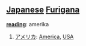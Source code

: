 == [[Japanese]] [[Furigana]] ==                                          

'''[[reading]]''': amerika

# [[アメリカ]]: [[America]], [[USA]]